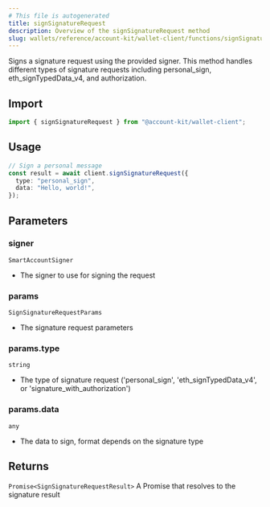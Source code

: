 ```yaml
---
# This file is autogenerated
title: signSignatureRequest
description: Overview of the signSignatureRequest method
slug: wallets/reference/account-kit/wallet-client/functions/signSignatureRequest
---
```


Signs a signature request using the provided signer.
This method handles different types of signature requests including personal_sign, eth_signTypedData_v4, and authorization.

## Import

```ts
import { signSignatureRequest } from "@account-kit/wallet-client";
```

## Usage

```ts
// Sign a personal message
const result = await client.signSignatureRequest({
  type: "personal_sign",
  data: "Hello, world!",
});
```

## Parameters

### signer

`SmartAccountSigner`

- The signer to use for signing the request

### params

`SignSignatureRequestParams`

- The signature request parameters

### params.type

`string`

- The type of signature request ('personal_sign', 'eth_signTypedData_v4', or 'signature_with_authorization')

### params.data

`any`

- The data to sign, format depends on the signature type

## Returns

`Promise<SignSignatureRequestResult>`
A Promise that resolves to the signature result
